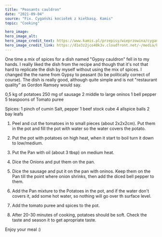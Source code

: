 ---
title: "Peasants cauldron"
date: "2021-09-04"
source: "Fix. Cygański kociołek z kiełbasą. Kamis"
topic: "Cooking"

hero_image:
hero_image_alt:
hero_image_credit_text: https://www.kamis.pl/przepisy/wieprzowina/cyganski-kociolek-z-kielbasa
hero_image_credit_link: https://d1e3z2jco40k3v.cloudfront.net/-/media/kamispl-2016/product/800_recrop/cyganski_kociolek_z_kielbasa_800.jpg?rev=88372ffefb4449fdb2d8e53346a5ce04&vd=20200704T053704Z&ir=1&width=450&height=450&crop=auto&quality=75&speed=2&extension=webp&hash=06FA26B6A3193A2C07B0D3159F342C63
---

One time a mix of spices for a dish named "Gypsy cauldron"
fell in to my hands. I really liked the dish from the recipe
and though that it's not that hard to replicate the dish by 
myself without using the mix of spices. I changed the 
the name from Gypsy to peasant (to be politically correct of course).
The dish is really good, although quite simple and is not 
"restaurant quality" as Gordon Ramsey would say.

0,5 kg of potatoes
250 mg of sausage
2 middle to large oninos
1 bell pepper
5 teaspoons of Tomato puree

Spices: 
1 pinch of cumin
Salt, pepper
1 beef stock cube 
4 allspice balls
2 bay leafs

1. Peel and cut the tomatoes in to small pieces (about 2x2x2cm).
Put them in the pot and fill the pot with water so the 
water covers the potato.

2. Put the pot with potatoes on high heat, when it start to boil
turn it down to low/medium.

3. Put the Pan with oil (about 3 tbsp) on medium heat.

4. Dice the Onions and put them on the pan.

5. Dice the sausage and put it on the pan with oninos. Keep
them on the Pan till the point where onion shrinks, then
add the diced bell pepper to them.

6. Add the Pan mixture to the Potatoes in the pot, and if
the water don't covers it, add some hot water, so nothing will
go over th surface level.

7. Add the tomato puree and spices to the pot.

8. After 20-30 minutes of cooking, potatoes should be soft. Check
the taste and season it to get apropriate taste.

Enjoy your meal :)







